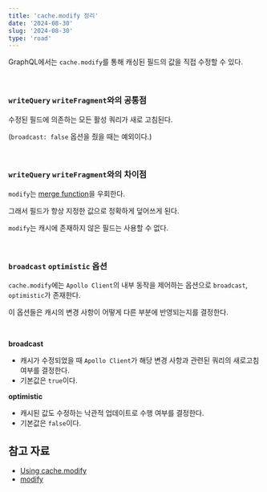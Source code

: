 ```yaml
---
title: 'cache.modify 정리'
date: '2024-08-30'
slug: '2024-08-30'
type: 'road'
---
```


GraphQL에서는 `cache.modify`를 통해 캐싱된 필드의 값을 직접 수정할 수 있다.

<br />

### `writeQuery` `writeFragment`와의 공통점

수정된 필드에 의존하는 모든 활성 쿼리가 새로 고침된다.

(`broadcast: false` 옵션을 줬을 때는 예외이다.)

<br />

### `writeQuery` `writeFragment`와의 차이점

`modify`는 [merge function](https://www.apollographql.com/docs/react/caching/cache-field-behavior/#the-merge-function)을 우회한다.

그래서 필드가 항상 지정한 값으로 정확하게 덮어쓰게 된다.

`modify`는 캐시에 존재하지 않은 필드는 사용할 수 없다.

<br />

### `broadcast` `optimistic` 옵션

`cache.modify`에는 `Apollo Client`의 내부 동작을 제어하는 옵션으로 `broadcast`, `optimistic`가 존재한다.

이 옵션들은 캐시의 변경 사항이 어떻게 다른 부분에 반영되는지를 결정한다.

<br />

**broadcast**

- 캐시가 수정되었을 때 `Apollo Client`가 해당 변경 사항과 관련된 쿼리의 새로고침 여부를 결정한다.
- 기본값은 `true`이다.

**optimistic**

- 캐시된 값도 수정하는 낙관적 업데이트로 수행 여부를 결정한다.
- 기본값은 `false`이다.

## 참고 자료

- [Using cache.modify](https://www.apollographql.com/docs/react/caching/cache-interaction/#using-cachemodify)
- [modify](https://www.apollographql.com/docs/react/api/cache/InMemoryCache/#modify)
